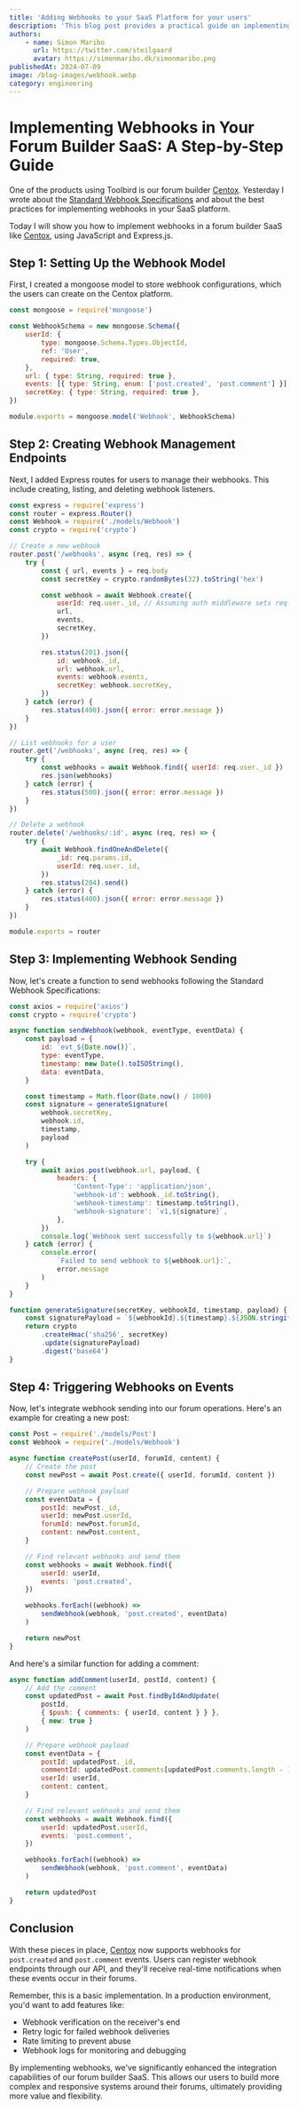```yaml
---
title: 'Adding Webhooks to your SaaS Platform for your users'
description: 'This blog post provides a practical guide on implementing webhooks in a forum builder SaaS like Centox.io, using JavaScript and Express.js. It follows the Standard Webhook Specifications and includes code examples for key components such as webhook management endpoints, webhook sending functions, and event triggering logic.'
authors:
    - name: Simon Maribo
      url: https://twitter.com/steilgaard
      avatar: https://simonmaribo.dk/simonmaribo.png
publishedAt: 2024-07-09
image: /blog-images/webhook.webp
category: engineering
---
```


# Implementing Webhooks in Your Forum Builder SaaS: A Step-by-Step Guide

One of the products using Toolbird is our forum builder [Centox](https://centox.io).
Yesterday I wrote about the [Standard Webhook Specifications](http://localhost:3000/blog/standard-webhook-specifications) and about the best practices for implementing webhooks in your SaaS platform.

Today I will show you how to implement webhooks in a forum builder SaaS like [Centox](https://centox.io), using JavaScript and Express.js.

## Step 1: Setting Up the Webhook Model

First, I created a mongoose model to store webhook configurations, which the users can create on the Centox platform.

```javascript
const mongoose = require('mongoose')

const WebhookSchema = new mongoose.Schema({
	userId: {
		type: mongoose.Schema.Types.ObjectId,
		ref: 'User',
		required: true,
	},
	url: { type: String, required: true },
	events: [{ type: String, enum: ['post.created', 'post.comment'] }],
	secretKey: { type: String, required: true },
})

module.exports = mongoose.model('Webhook', WebhookSchema)
```

## Step 2: Creating Webhook Management Endpoints

Next, I added Express routes for users to manage their webhooks. This include creating, listing, and deleting webhook listeners.

```javascript
const express = require('express')
const router = express.Router()
const Webhook = require('./models/Webhook')
const crypto = require('crypto')

// Create a new webhook
router.post('/webhooks', async (req, res) => {
	try {
		const { url, events } = req.body
		const secretKey = crypto.randomBytes(32).toString('hex')

		const webhook = await Webhook.create({
			userId: req.user._id, // Assuming auth middleware sets req.user
			url,
			events,
			secretKey,
		})

		res.status(201).json({
			id: webhook._id,
			url: webhook.url,
			events: webhook.events,
			secretKey: webhook.secretKey,
		})
	} catch (error) {
		res.status(400).json({ error: error.message })
	}
})

// List webhooks for a user
router.get('/webhooks', async (req, res) => {
	try {
		const webhooks = await Webhook.find({ userId: req.user._id })
		res.json(webhooks)
	} catch (error) {
		res.status(500).json({ error: error.message })
	}
})

// Delete a webhook
router.delete('/webhooks/:id', async (req, res) => {
	try {
		await Webhook.findOneAndDelete({
			_id: req.params.id,
			userId: req.user._id,
		})
		res.status(204).send()
	} catch (error) {
		res.status(400).json({ error: error.message })
	}
})

module.exports = router
```

## Step 3: Implementing Webhook Sending

Now, let's create a function to send webhooks following the Standard Webhook Specifications:

```javascript
const axios = require('axios')
const crypto = require('crypto')

async function sendWebhook(webhook, eventType, eventData) {
	const payload = {
		id: `evt_${Date.now()}`,
		type: eventType,
		timestamp: new Date().toISOString(),
		data: eventData,
	}

	const timestamp = Math.floor(Date.now() / 1000)
	const signature = generateSignature(
		webhook.secretKey,
		webhook.id,
		timestamp,
		payload
	)

	try {
		await axios.post(webhook.url, payload, {
			headers: {
				'Content-Type': 'application/json',
				'webhook-id': webhook._id.toString(),
				'webhook-timestamp': timestamp.toString(),
				'webhook-signature': `v1,${signature}`,
			},
		})
		console.log(`Webhook sent successfully to ${webhook.url}`)
	} catch (error) {
		console.error(
			`Failed to send webhook to ${webhook.url}:`,
			error.message
		)
	}
}

function generateSignature(secretKey, webhookId, timestamp, payload) {
	const signaturePayload = `${webhookId}.${timestamp}.${JSON.stringify(payload)}`
	return crypto
		.createHmac('sha256', secretKey)
		.update(signaturePayload)
		.digest('base64')
}
```

## Step 4: Triggering Webhooks on Events

Now, let's integrate webhook sending into our forum operations. Here's an example for creating a new post:

```javascript
const Post = require('./models/Post')
const Webhook = require('./models/Webhook')

async function createPost(userId, forumId, content) {
	// Create the post
	const newPost = await Post.create({ userId, forumId, content })

	// Prepare webhook payload
	const eventData = {
		postId: newPost._id,
		userId: newPost.userId,
		forumId: newPost.forumId,
		content: newPost.content,
	}

	// Find relevant webhooks and send them
	const webhooks = await Webhook.find({
		userId: userId,
		events: 'post.created',
	})

	webhooks.forEach((webhook) =>
		sendWebhook(webhook, 'post.created', eventData)
	)

	return newPost
}
```

And here's a similar function for adding a comment:

```javascript
async function addComment(userId, postId, content) {
	// Add the comment
	const updatedPost = await Post.findByIdAndUpdate(
		postId,
		{ $push: { comments: { userId, content } } },
		{ new: true }
	)

	// Prepare webhook payload
	const eventData = {
		postId: updatedPost._id,
		commentId: updatedPost.comments[updatedPost.comments.length - 1]._id,
		userId: userId,
		content: content,
	}

	// Find relevant webhooks and send them
	const webhooks = await Webhook.find({
		userId: updatedPost.userId,
		events: 'post.comment',
	})

	webhooks.forEach((webhook) =>
		sendWebhook(webhook, 'post.comment', eventData)
	)

	return updatedPost
}
```

## Conclusion

With these pieces in place, [Centox](https://centox.io) now supports webhooks for `post.created` and `post.comment` events.
Users can register webhook endpoints through our API, and they'll receive real-time notifications when these events occur in their forums.

Remember, this is a basic implementation.
In a production environment, you'd want to add features like:

-   Webhook verification on the receiver's end
-   Retry logic for failed webhook deliveries
-   Rate limiting to prevent abuse
-   Webhook logs for monitoring and debugging

By implementing webhooks, we've significantly enhanced the integration capabilities of our forum builder SaaS.
This allows our users to build more complex and responsive systems around their forums, ultimately providing more value and flexibility.
